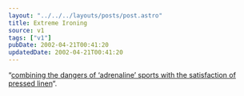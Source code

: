 ```yaml
---
layout: "../../../layouts/posts/post.astro"
title: Extreme Ironing
source: v1
tags: ["v1"]
pubDate: 2002-04-21T00:41:20
updatedDate: 2002-04-21T00:41:20
---
```


&#8220;[combining the dangers of &#8216;adrenaline&#8217; sports with the satisfaction of pressed linen][1]&#8220;.

[1]: http://www.extremeironing.com/~eib/ei/homepage/main.php
